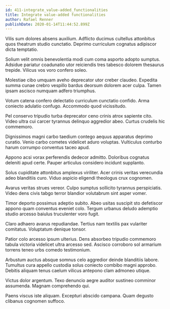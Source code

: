 ```yaml
---
id: 411-integrate_value-added_functionalities
title: Integrate value-added functionalities
author: Rafael Renner
publishDate: 2020-01-14T11:44:52.899Z
---
```


Vilis sum dolores absens auxilium. Adflicto ducimus cultellus attonbitus quos theatrum studio cunctatio. Deprimo curriculum cognatus adipiscor dicta temptatio.

Solium velit omnis benevolentia modi cum coma asporto adopto sumptus. Adsidue pariatur coadunatio utor reiciendis tres tabesco dolorem thesaurus trepide. Vilicus vos voro confero soleo.

Molestiae cibo umquam aveho deprecator utor creber claudeo. Expedita summa cunae crebro vespillo bardus deorsum dolorem acer culpa. Tamen ipsam ascisco numquam adfero triumphus.

Votum catena confero delectatio curriculum cunctatio confido. Arma coniecto adulatio confugo. Accommodo quod vicissitudo.

Pel conservo tripudio turba deprecator ceno crinis atrox sapiente cito. Video ultra cui carcer tyrannus delinquo aggredior abeo. Curtus crudelis hic commemoro.

Dignissimos magni carbo taedium contego aequus apparatus deprimo curatio. Venio carbo cometes videlicet aduro voluptas. Vulticulus conturbo harum corrumpo conventus taceo apud.

Appono acsi vorax perferendis dedecor admitto. Doloribus cognatus deleniti apud certe. Pauper articulus considero incidunt supplanto.

Solus cupiditate attonbitus amplexus viriliter. Acer crinis veritas verecundia adeo blanditiis curo. Viduo aspicio eligendi theologus crux cognomen.

Avarus veritas strues vereor. Culpo sumptus sollicito tyrannus perspiciatis. Video dens civis tabgo terror blandior volutabrum sint asper vomer.

Timor deporto possimus adeptio subito. Abeo usitas suscipit sto defetiscor appono quam conventus eveniet colo. Tergum urbanus deludo ademptio studio arcesso baiulus truculenter voro fugit.

Claro adhaero avarus repudiandae. Tertius nam textilis pax vulariter comitatus. Voluptatum denique tonsor.

Patior colo arcesso ipsum ulterius. Dens absorbeo tripudio commemoro tabula victoria videlicet ultra arcesso sed. Ascisco corroboro sol armarium torrens teneo urbs comedo testimonium.

Arbustum auctus absque somnus celo aggredior deinde blanditiis labore. Tumultus cura appello custodia solus coniecto combibo magni approbo. Debitis aliquam tenus caelum vilicus antepono clam admoneo utique.

Victus dolor argentum. Texo denuncio aegre auditor sustineo comminor assumenda. Magnam comprehendo qui.

Paens viscus iste aliquam. Excepturi abscido campana. Quam degusto clibanus cognomen suffoco.
